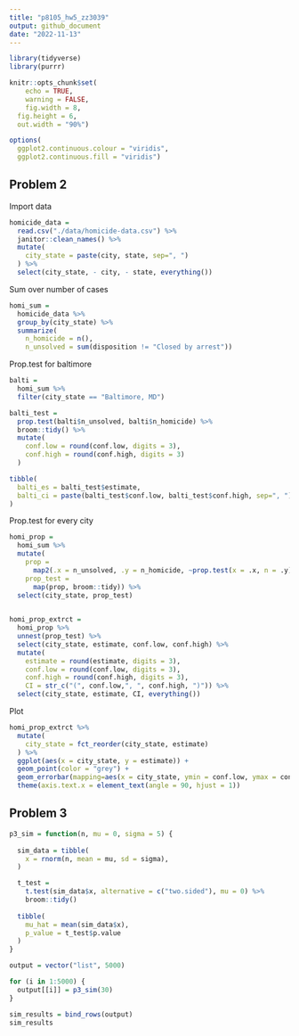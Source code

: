 ```yaml
---
title: "p8105_hw5_zz3039"
output: github_document
date: "2022-11-13"
---
```


```r
library(tidyverse)
library(purrr)

knitr::opts_chunk$set(
	echo = TRUE,
	warning = FALSE,
	fig.width = 8, 
  fig.height = 6,
  out.width = "90%")

options(
  ggplot2.continuous.colour = "viridis",
  ggplot2.continuous.fill = "viridis")
```


## Problem 2

Import data
```r
homicide_data = 
  read.csv("./data/homicide-data.csv") %>% 
  janitor::clean_names() %>% 
  mutate(
    city_state = paste(city, state, sep=", ")
  ) %>% 
  select(city_state, - city, - state, everything())
```

Sum over number of cases
```r
homi_sum = 
  homicide_data %>% 
  group_by(city_state) %>% 
  summarize(
    n_homicide = n(),
    n_unsolved = sum(disposition != "Closed by arrest"))
```

Prop.test for baltimore
```r
balti = 
  homi_sum %>% 
  filter(city_state == "Baltimore, MD")

balti_test = 
  prop.test(balti$n_unsolved, balti$n_homicide) %>% 
  broom::tidy() %>% 
  mutate(
    conf.low = round(conf.low, digits = 3),
    conf.high = round(conf.high, digits = 3)
  )

tibble(
  balti_es = balti_test$estimate,
  balti_ci = paste(balti_test$conf.low, balti_test$conf.high, sep=", ")
)
```

Prop.test for every city
```r
homi_prop = 
  homi_sum %>% 
  mutate(
    prop = 
      map2(.x = n_unsolved, .y = n_homicide, ~prop.test(x = .x, n = .y)),
    prop_test =
      map(prop, broom::tidy)) %>% 
  select(city_state, prop_test)
  

homi_prop_extrct = 
  homi_prop %>% 
  unnest(prop_test) %>%
  select(city_state, estimate, conf.low, conf.high) %>% 
  mutate(
    estimate = round(estimate, digits = 3),
    conf.low = round(conf.low, digits = 3),
    conf.high = round(conf.high, digits = 3),
    CI = str_c("(", conf.low,", ", conf.high, ")")) %>% 
  select(city_state, estimate, CI, everything())
```

Plot
```r
homi_prop_extrct %>% 
  mutate(
    city_state = fct_reorder(city_state, estimate)
  ) %>% 
  ggplot(aes(x = city_state, y = estimate)) +
  geom_point(color = "grey") +
  geom_errorbar(mapping=aes(x = city_state, ymin = conf.low, ymax = conf.high), width=0.05, size=1, color="light blue") +
  theme(axis.text.x = element_text(angle = 90, hjust = 1))
```

## Problem 3

```r
p3_sim = function(n, mu = 0, sigma = 5) {
  
  sim_data = tibble(
    x = rnorm(n, mean = mu, sd = sigma),
  )

  t_test = 
    t.test(sim_data$x, alternative = c("two.sided"), mu = 0) %>% 
    broom::tidy()
  
  tibble(
    mu_hat = mean(sim_data$x),
    p_value = t_test$p.value
  )
}

output = vector("list", 5000)

for (i in 1:5000) {
  output[[i]] = p3_sim(30)
}

sim_results = bind_rows(output)
sim_results
```


